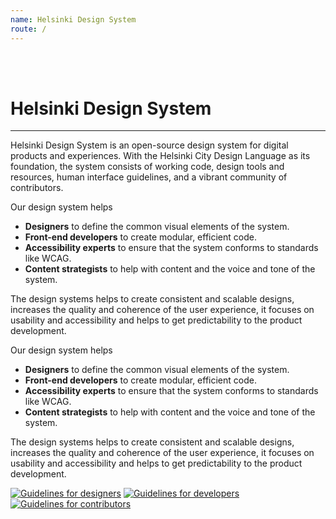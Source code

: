 ```yaml
---
name: Helsinki Design System
route: /
---
```



<img src={headerImgURL} alt="" />
<br />
<br />
<br />

# Helsinki Design System

---

Helsinki Design System is an open-source design system for digital products and experiences. With the Helsinki City Design Language as its foundation, the system consists of working code, design tools and resources, human interface guidelines, and a vibrant community of contributors.

Our design system helps

- **Designers** to define the common visual elements of the system.
- **Front-end developers** to create modular, efficient code.
- **Accessibility experts** to ensure that the system conforms to standards like WCAG.
- **Content strategists** to help with content and the voice and tone of the system.

The design systems helps to create consistent and scalable designs, increases the quality and coherence of the user experience, it focuses on usability and accessibility and helps to get predictability to the product development.

Our design system helps

- **Designers** to define the common visual elements of the system.
- **Front-end developers** to create modular, efficient code.
- **Accessibility experts** to ensure that the system conforms to standards like WCAG.
- **Content strategists** to help with content and the voice and tone of the system.

The design systems helps to create consistent and scalable designs, increases the quality and coherence of the user experience, it focuses on usability and accessibility and helps to get predictability to the product development.

[![Guidelines for designers](../static/for_designers.svg)](/designers)
[![Guidelines for developers](../static/for_developers.svg)](/developers)
[![Guidelines for contributors](../static/for_contributors.svg)](/docs-how-to-contribute-documentation)
